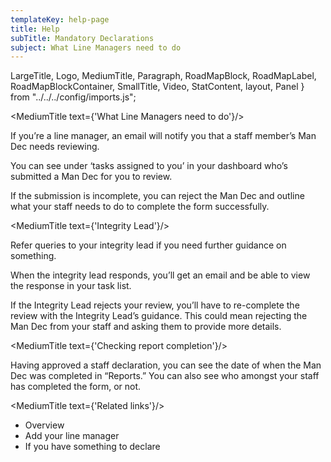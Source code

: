```yaml
---
templateKey: help-page
title: Help
subTitle: Mandatory Declarations
subject: What Line Managers need to do
---
```

LargeTitle, Logo, MediumTitle, Paragraph, RoadMapBlock, RoadMapLabel, RoadMapBlockContainer, SmallTitle, Video, StatContent, layout, Panel } from "../../../config/imports.js";

<MediumTitle text={'What Line Managers need to do'}/>

If you’re a line manager, an email will notify you that a staff member’s Man Dec needs reviewing.

You can see under ‘tasks assigned to you’ in your dashboard who’s submitted a Man Dec for you to review.

If the submission is incomplete, you can reject the Man Dec and outline what your staff needs to do to complete the form successfully.

<MediumTitle text={'Integrity Lead'}/>

Refer queries to your integrity lead if you need further guidance on something.

When the integrity lead responds, you’ll get an email and be able to view the response in your task list.

If the Integrity Lead rejects your review, you’ll have to re-complete the review with the Integrity Lead’s guidance. This could mean rejecting the Man Dec from your staff and asking them to provide more details.

<MediumTitle text={'Checking report completion'}/>

Having approved a staff declaration, you can see the date of when the Man Dec was completed in “Reports.” You can also see who amongst your staff has completed the form, or not.

<MediumTitle text={'Related links'}/>

<ul class="govuk-list govuk-list--bullet">
	<li><Link class="govuk-link" to="/help/mandec/">Overview</Link></li>
	<li><Link class="govuk-link" to="/help/mandec/mandec-adding-your-line-manager/">Add your line manager</Link></li>
	<li><Link class="govuk-link" to="/help/mandec/mandec-something-to-declare/">If you have something to declare</Link></li>
</ul>

